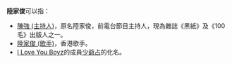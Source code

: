 '''陸家俊'''可以指：
* [[陳強_(主持人)|陳強 (主持人)]]，原名陸家俊，前電台節目主持人，現為雜誌《黑紙》及《100毛》出版人之一。
* [[陸家俊_(歌手)|陸家俊 (歌手)]]，香港歌手。
* [[I_Love_You_Boyz|I Love You Boyz]]的成員[[少爺占|少爺占]]的化名。
{{disambig|L|Cat=三字陆姓人名消歧义}}